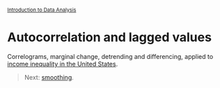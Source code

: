 <style>@import url(style.css);</style>
<small>[Introduction to Data Analysis](index.html)</small>

# Autocorrelation and lagged values

Correlograms, marginal change, detrending and differencing, applied to [income inequality in the United States](http://www.perdomocore.com/2012/will-inequality-continue-to-get-worse-r-to-the-rescue/).

> Next: [smoothing](93_smoothing.html).
